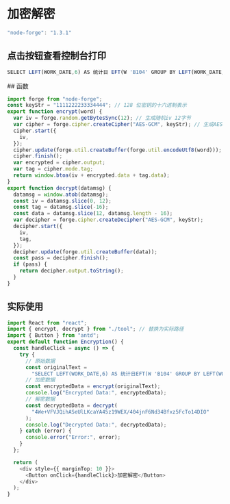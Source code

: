 # 加密解密

```js filename="使用 forge" copy
"node-forge": "1.3.1"
```

## 点击按钮查看控制台打印

```js filename="原始数据"  copy
SELECT LEFT(WORK_DATE,6) AS 统计日 EFT(W 'B104' GROUP BY LEFT(WORK_DATE,6) ORDER BY LEFT(WORK_DATE,6) DESC

```


<Encryption />
## 函数

```ts filename="components/encryption/tool.ts" copy
import forge from "node-forge";
const keyStr = "1111222233334444"; // 128 位密钥的十六进制表示
export function encrypt(word) {
  var iv = forge.random.getBytesSync(12); // 生成随机iv 12字节
  var cipher = forge.cipher.createCipher("AES-GCM", keyStr); // 生成AES-GCM模式的cipher对象 并传入密钥
  cipher.start({
    iv,
  });
  cipher.update(forge.util.createBuffer(forge.util.encodeUtf8(word)));
  cipher.finish();
  var encrypted = cipher.output;
  var tag = cipher.mode.tag;
  return window.btoa(iv + encrypted.data + tag.data);
}
export function decrypt(datamsg) {
  datamsg = window.atob(datamsg);
  const iv = datamsg.slice(0, 12);
  const tag = datamsg.slice(-16);
  const data = datamsg.slice(12, datamsg.length - 16);
  var decipher = forge.cipher.createDecipher("AES-GCM", keyStr);
  decipher.start({
    iv,
    tag,
  });
  decipher.update(forge.util.createBuffer(data));
  const pass = decipher.finish();
  if (pass) {
    return decipher.output.toString();
  }
}
```

## 实际使用

```ts filename="components/encryption/index.tsx" copy
import React from "react";
import { encrypt, decrypt } from "./tool"; // 替换为实际路径
import { Button } from "antd";
export default function Encryption() {
  const handleClick = async () => {
    try {
      // 原始数据
      const originalText =
        "SELECT LEFT(WORK_DATE,6) AS 统计日EFT(W 'B104' GROUP BY LEFT(WORK_DATE,6) ORDER BY LEFT(WORK_DATE,6) DESC";
      // 加密数据
      const encryptedData = encrypt(originalText);
      console.log("Encrypted Data:", encryptedData);
      // 解密数据
      const decryptedData = decrypt(
        "4We+VFVJQihASeUlLKcaYA45z19WEX/404jnF6Nd34Bfxz5FcTo14DIO"
      );
      console.log("Decrypted Data:", decryptedData);
    } catch (error) {
      console.error("Error:", error);
    }
  };

  return (
    <div style={{ marginTop: 10 }}>
      <Button onClick={handleClick}>加密解密</Button>
    </div>
  );
}
```
